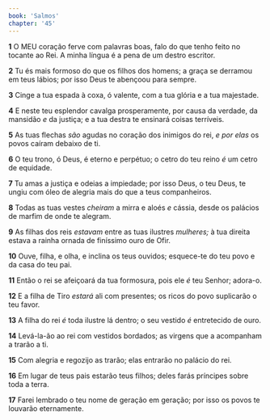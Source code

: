 ```yaml
---
book: 'Salmos'
chapter: '45'
---
```


**1** O MEU coração ferve com palavras boas, falo do que tenho feito no tocante ao Rei. A minha língua é a pena de um destro escritor.

**2** Tu és mais formoso do que os filhos dos homens; a graça se derramou em teus lábios; por isso Deus te abençoou para sempre.

**3** Cinge a tua espada à coxa, ó valente, com a tua glória e a tua majestade.

**4** E neste teu esplendor cavalga prosperamente, por causa da verdade, da mansidão _e_ da justiça; e a tua destra te ensinará coisas terríveis.

**5** As tuas flechas _são_ agudas no coração dos inimigos do rei, _e por elas_ os povos caíram debaixo de ti.

**6** O teu trono, ó Deus, é eterno e perpétuo; o cetro do teu reino _é_ um cetro de equidade.

**7** Tu amas a justiça e odeias a impiedade; por isso Deus, o teu Deus, te ungiu com óleo de alegria mais do que a teus companheiros.

**8** Todas as tuas vestes _cheiram_ a mirra e aloés _e_ cássia, desde os palácios de marfim de onde te alegram.

**9** As filhas dos reis _estavam_ entre as tuas ilustres _mulheres;_ à tua direita estava a rainha ornada de finíssimo ouro de Ofir.

**10** Ouve, filha, e olha, e inclina os teus ouvidos; esquece-te do teu povo e da casa do teu pai.

**11** Então o rei se afeiçoará da tua formosura, pois ele _é_ teu Senhor; adora-o.

**12** E a filha de Tiro _estará_ ali com presentes; os ricos do povo suplicarão o teu favor.

**13** A filha do rei _é_ toda ilustre lá dentro; o seu vestido _é_ entretecido de ouro.

**14** Levá-la-ão ao rei com vestidos bordados; as virgens que a acompanham a trarão a ti.

**15** Com alegria e regozijo as trarão; elas entrarão no palácio do rei.

**16** Em lugar de teus pais estarão teus filhos; deles farás príncipes sobre toda a terra.

**17** Farei lembrado o teu nome de geração em geração; por isso os povos te louvarão eternamente.
